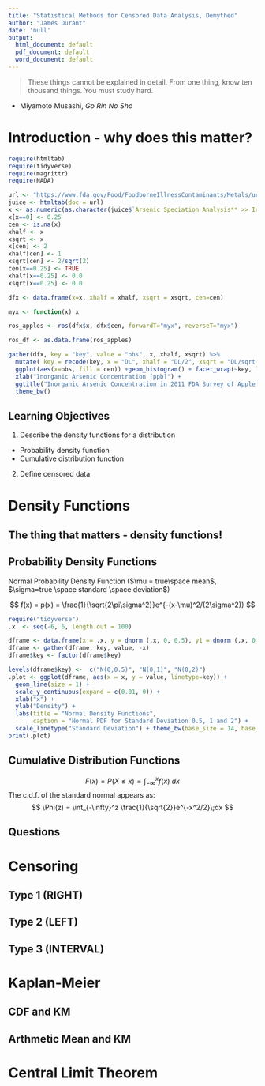 ```yaml
---
title: "Statistical Methods for Censored Data Analysis, Demythed"
author: "James Durant"
date: 'null'
output:
  html_document: default
  pdf_document: default
  word_document: default
---
```



>These things cannot be explained in detail. From one thing, know ten thousand things. You must study hard.

- Miyamoto Musashi, _Go Rin No Sho_



# Introduction - why does this matter?

```r
require(htmltab)
require(tidyverse)
require(magrittr)
require(NADA)

url <- "https://www.fda.gov/Food/FoodborneIllnessContaminants/Metals/ucm283725.htm"
juice <- htmltab(doc = url)
x <- as.numeric(as.character(juice$`Arsenic Speciation Analysis** >> Inorganic As Concentration (AsIII + AsV) (µg/kg, ppb)`))
x[x==0] <- 0.25
cen <- is.na(x)
xhalf <- x
xsqrt <- x
x[cen] <- 2
xhalf[cen] <- 1
xsqrt[cen] <- 2/sqrt(2)
cen[x==0.25] <- TRUE
xhalf[x==0.25] <- 0.0
xsqrt[x==0.25] <- 0.0

dfx <- data.frame(x=x, xhalf = xhalf, xsqrt = xsqrt, cen=cen)

myx <- function(x) x

ros_apples <- ros(dfx$x, dfx$cen, forwardT="myx", reverseT="myx")

ros_df <- as.data.frame(ros_apples)

gather(dfx, key = "key", value = "obs", x, xhalf, xsqrt) %>%
  mutate( key = recode(key, x = "DL", xhalf = "DL/2", xsqrt = "DL/sqrt(2)")) %>%
  ggplot(aes(x=obs, fill = cen)) +geom_histogram() + facet_wrap(~key, labeller = label_parsed) +
  xlab("Inorganic Arsenic Concentration [ppb]") +
  ggtitle("Inorganic Arsenic Concentration in 2011 FDA Survey of Apple Juice") +
  theme_bw()

```


## Learning Objectives
1. Describe the density functions for a distribution
  - Probability density function
  - Cumulative distribution function
2. Define censored data


# Density Functions


## The thing that matters - density functions!

## Probability Density Functions
Normal Probability Density Function ($\mu = true\space mean$,  $\sigma=true \space standard \space deviation$)

$$
f(x) = p(x) = \frac{1}{\sqrt{2\pi\sigma^2}}e^{-(x-\mu)^2/(2\sigma^2)}
$$

```r
require("tidyverse")
.x  <- seq(-6, 6, length.out = 100)

dframe <- data.frame(x = .x, y = dnorm (.x, 0, 0.5), y1 = dnorm (.x, 0, 1), y2 = dnorm(.x, 0, 2))
dframe <- gather(dframe, key, value, -x)
dframe$key <- factor(dframe$key)

levels(dframe$key) <-  c("N(0,0.5)", "N(0,1)", "N(0,2)")
.plot <- ggplot(dframe, aes(x = x, y = value, linetype=key)) + 
  geom_line(size = 1) + 
  scale_y_continuous(expand = c(0.01, 0)) + 
  xlab("x") + 
  ylab("Density") + 
  labs(title = "Normal Density Functions", 
       caption = "Normal PDF for Standard Deviation 0.5, 1 and 2") + 
  scale_linetype("Standard Deviation") + theme_bw(base_size = 14, base_family = "sans")
print(.plot)


```

## Cumulative Distribution Functions
$$
F(x) = P(X \leq x) = \int_{-\infty}^x f(x) \;dx
$$
The c.d.f. of the standard normal appears as:
$$
\Phi(z) = \int_{-\infty}^z
\frac{1}{\sqrt{2}}e^{-x^2/2}\;dx
$$


## Questions

# Censoring

## Type 1 (RIGHT)

## Type 2 (LEFT)

## Type 3 (INTERVAL)

# Kaplan-Meier


## CDF and KM

## Arthmetic Mean and KM




# Central Limit Theorem


